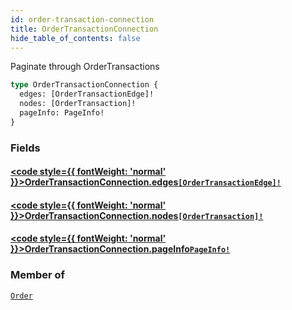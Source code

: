 ```yaml
---
id: order-transaction-connection
title: OrderTransactionConnection
hide_table_of_contents: false
---
```








Paginate through OrderTransactions

```graphql
type OrderTransactionConnection {
  edges: [OrderTransactionEdge]!
  nodes: [OrderTransaction]!
  pageInfo: PageInfo!
}
```


### Fields

#### [<code style={{ fontWeight: 'normal' }}>OrderTransactionConnection.<b>edges</b></code>](#)<Bullet />[`[OrderTransactionEdge]!`](/demand/api/graphql-admin/reference/objects/order-transaction-edge) <Badge class="secondary" text="non-null"/> <Badge class="secondary" text="object"/>
> 
> 

#### [<code style={{ fontWeight: 'normal' }}>OrderTransactionConnection.<b>nodes</b></code>](#)<Bullet />[`[OrderTransaction]!`](/demand/api/graphql-admin/reference/objects/order-transaction) <Badge class="secondary" text="non-null"/> <Badge class="secondary" text="object"/>
> 
> 

#### [<code style={{ fontWeight: 'normal' }}>OrderTransactionConnection.<b>pageInfo</b></code>](#)<Bullet />[`PageInfo!`](/demand/api/graphql-admin/reference/objects/page-info) <Badge class="secondary" text="non-null"/> <Badge class="secondary" text="object"/>
> 
> 



### Member of

[`Order`](/demand/api/graphql-admin/reference/objects/order)  <Badge class="secondary" text="object"/>



